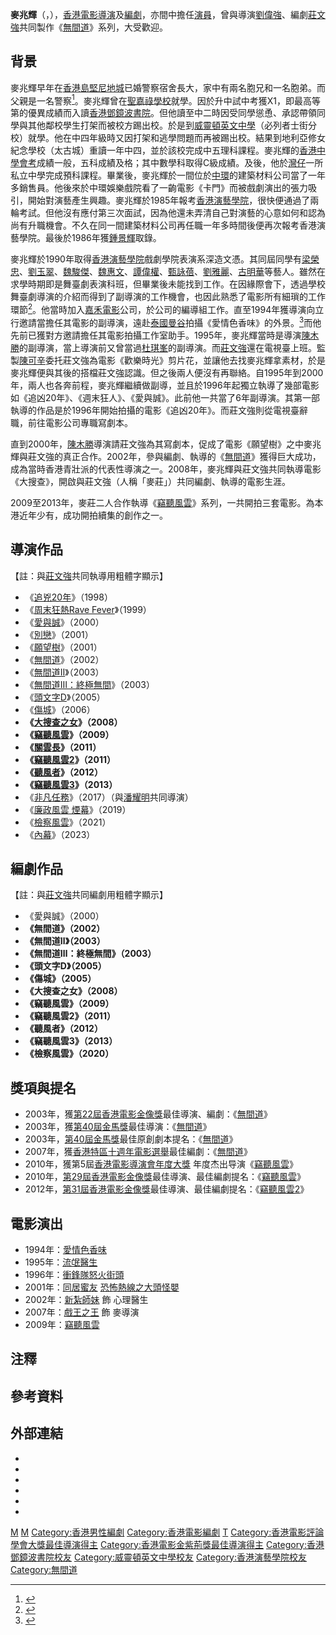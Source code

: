 {{藝人
| 姓名 = 麥兆輝
| 類型 = 導演
| 英文名 = Alan Mak
| 羅馬拼音 = Mak Siu-Fai
| 暱稱 = 
| 語言 = 粵語、英語、國語
| 國籍 = {{CNHK}}
| 教育程度 = [[香港演藝學院|香港演藝學院]]戲劇學院<br>表演系深造文憑<ref name="戲劇藝術">{{Cite web |url=https://www.hkapa.edu/f/page/5951/Dramatic%20Arts%20Vol%2027.pdf |title=香港演藝學院《戲劇藝術》第27期，第75頁 |accessdate=2019-02-04 |archive-date=2020-05-10 |archive-url=https://web.archive.org/web/20200510091602/https://www.hkapa.edu/f/page/5951/Dramatic%20Arts%20Vol%2027.pdf |dead-url=no }}</ref>
| 母校 = 聖嘉祿學校<br>[[香港鄧鏡波書院|香港鄧鏡波書院]]<br>[[威靈頓英文中學|威靈頓英文中學]]<br>地利亞修女紀念學校（太古城）
| 出生日期 = {{Birth date and age|1965|1|1}}
| 出生地點 = {{HKG-1959}}
| 出道日期 = 1991年
| 宗教信仰 =
| 活躍年代 = 1990年代至今
| 職業 = [[導演|導演]]、[[編劇|編劇]]、[[演員|演員]]
| 配偶 = {{marriage|鍾慧得（Vida）|March 28, 2009}}<ref>{{cite news | title=麥兆輝承諾養太太一世 | url=https://life.mingpao.com/general/article?issue=20090329&nodeid=1507544246301 | format= | publisher=明報 | date=2009-03-29| accessdate=2019-02-04 | archive-date=2019-02-04 | archive-url=https://web.archive.org/web/20190204230935/https://life.mingpao.com/general/article?issue=20090329&nodeid=1507544246301 | dead-url=no }}</ref>
| 兒女 = 女兒：麥子翹（Alanna）<br>{{birth_date_and _age|2009|9|7}}<ref>{{cite news | title=麥兆輝喜添7磅女兒 | url=http://the-sun.on.cc/cnt/entertainment/20090911/00470_060.html | format= | publisher=太陽報 | date=2009-09-11| accessdate=2019-02-04 | archive-date=2019-02-14 | archive-url=https://web.archive.org/web/20190214154438/http://the-sun.on.cc/cnt/entertainment/20090911/00470_060.html | dead-url=no }}</ref>
| imdb = 0490487
| awards = 
| 網站 = 
| goldenhorseawards = '''最佳導演'''<br>2003年 《[[無間道|無間道]]》
| hongkongfilmawards = '''最佳導演'''<br>2003年 《[[無間道|無間道]]》<br>'''最佳編劇'''<br>2003年 《[[無間道|無間道]]》<br>2015年 《[[竊聽風雲3|竊聽風雲3]]》
}}

'''麥兆輝'''（{{lang-en|Alan Mak Siu-Fai}}，{{bd|1965年|1月1日|||M麥}}），[[香港|香港]][[電影|電影]][[導演|導演]]及[[編劇|編劇]]，亦間中擔任[[演員|演員]]，曾與導演[[劉偉強|劉偉強]]、編劇[[莊文強|莊文強]]共同製作《[[無間道|無間道]]》系列，大受歡迎。

== 背景 ==
麥兆輝早年在[[香港島|香港島]][[堅尼地城|堅尼地城]]已婚警察宿舍長大，家中有兩名胞兄和一名胞弟。而父親是一名警察<ref>{{cite news | title=【專訪】《廉政風雲》導演麥兆輝：我的世界沒有灰色地帶，對就是對，錯就是錯 | url=http://crawlednews.com/blog/%E3%80%90%E5%B0%88%E8%A8%AA%E3%80%91%E3%80%8A%E5%BB%89%E6%94%BF%E9%A2%A8%E9%9B%B2%E3%80%8B%E5%B0%8E%E6%BC%94%E9%BA%A5%E5%85%86%E8%BC%9D%EF%BC%9A%E6%88%91%E7%9A%84%E4%B8%96%E7%95%8C%E6%B2%92%E6%9C%89/ | format= | publisher=爬新聞 | date=2019-01-31| accessdate=2019-02-04 | archive-date=2019-02-05 | archive-url=https://web.archive.org/web/20190205005658/http://crawlednews.com/blog/%E3%80%90%E5%B0%88%E8%A8%AA%E3%80%91%E3%80%8A%E5%BB%89%E6%94%BF%E9%A2%A8%E9%9B%B2%E3%80%8B%E5%B0%8E%E6%BC%94%E9%BA%A5%E5%85%86%E8%BC%9D%EF%BC%9A%E6%88%91%E7%9A%84%E4%B8%96%E7%95%8C%E6%B2%92%E6%9C%89/ | dead-url=no }}</ref>。{{noteTag|關於麥兆輝成長地與家庭背景的資料出自香港電台第二台廣播節目《守下留情》於2019年2月4日的訪問。}}麥兆輝曾在[[聖嘉祿學校|聖嘉祿學校]]就學。因於升中試中考獲X1，即最高等第的優異成績而入讀[[香港鄧鏡波書院|香港鄧鏡波書院]]。但他讀至中二時因受同學慫恿、承認帶領同學與其他鄰校學生打架而被校方踢出校。於是到[[威靈頓英文中學|威靈頓英文中學]]（必列者士街分校）就學。他在中四年級時又因打架和逃學問題而再被踢出校。結果到地利亞修女紀念學校（太古城）重讀一年中四，並於該校完成中五理科課程。麥兆輝的[[香港中學會考|香港中學會考]]成績一般，五科成績及格；其中數學科取得C級成績。及後，他於[[灣仔|灣仔]]一所私立中學完成預科課程。畢業後，麥兆輝於一間位於[[中環|中環]]的建築材料公司當了一年多銷售員。他後來於中環娛樂戲院看了一齣電影《卡門》而被戲劇演出的張力吸引，開始對演藝產生興趣。麥兆輝於1985年報考[[香港演藝學院|香港演藝學院]]，很快便通過了兩輪考試。但他沒有應付第三次面試，因為他還未弄清自己對演藝的心意如何和認為尚有升職機會。不久在同一間建築材料公司再任職一年多時間後便再次報考香港演藝學院。最後於1986年獲[[鍾景輝|鍾景輝]]取錄。{{noteTag|關於麥兆輝就學與入讀香港演藝學院經過的資料出自香港電台第二台廣播節目《守下留情》於2019年2月5日的訪問。}}

麥兆輝於1990年取得[[香港演藝學院|香港演藝學院]]戲劇學院表演系深造文憑。其同屆同學有[[梁榮忠|梁榮忠]]、[[劉玉翠|劉玉翠]]、[[魏駿傑|魏駿傑]]、[[魏惠文|魏惠文]]、[[譚偉權|譚偉權]]、[[甄詠蓓|甄詠蓓]]、[[劉雅麗|劉雅麗]]、[[古明華|古明華]]等藝人。雖然在求學時期即是舞臺劇表演科班，但畢業後未能找到工作。在因緣際會下，透過學校舞臺劇導演的介紹而得到了副導演的工作機會，也因此熟悉了電影所有細瑣的工作環節<ref>{{cite news | title=麦兆辉&庄文强：头破血流拼到电影圈 | url=http://ent.qq.com/a/20120725/000615.htm | format= | publisher=騰訊 | date=2012-07-25| accessdate=2019-02-04 | archive-date=2015-04-02 | archive-url=https://web.archive.org/web/20150402160158/http://ent.qq.com/a/20120725/000615.htm | dead-url=no }}</ref>。他當時加入[[嘉禾電影|嘉禾電影]]公司，於公司的編導組工作。直至1994年獲導演向立行邀請當擔任其電影的副導演，遠赴[[泰國|泰國]][[曼谷|曼谷]]拍攝《愛情色香味》的外景。<ref>{{cite web |url=https://www.hkapa.edu/f/news/47404/Jan%202017%20Alan%20Mak.pdf |title=告士打道一號的演藝故事 (一) 麥兆輝 導演光影夢 |last= |first= |date=2017 |website= |publisher=香港演藝學院校友會 |access-date=2019-02-04 |quote= |archive-date=2019-02-04 |archive-url=https://web.archive.org/web/20190204231026/https://www.hkapa.edu/f/news/47404/Jan%202017%20Alan%20Mak.pdf |dead-url=no }}</ref>而他先前已獲對方邀請擔任其電影拍攝工作室助手。1995年，麥兆輝當時是導演[[陳木勝|陳木勝]]的副導演，當上導演前又曾當過[[杜琪峯|杜琪峯]]的副導演。而[[莊文強|莊文強]]還在電視臺上班。監製[[陳可辛|陳可辛]]委托莊文強為電影《歡樂時光》剪片花，並讓他去找麥兆輝拿素材，於是麥兆輝便與其後的搭檔莊文強認識。但之後兩人便沒有再聯絡。自1995年到2000年，兩人也各奔前程，麥兆輝繼續做副導，並且於1996年起獨立執導了幾部電影如《追凶20年》、《週末狂人》、《愛與誠》。此前他一共當了6年副導演。其第一部執導的作品是於1996年開始拍攝的電影《追凶20年》。{{noteTag|關於麥兆輝從事幕後工作經過與認識莊文強的資料出自香港電台第二台廣播節目《守下留情》於2019年2月6日的訪問。}}而莊文強則從電視臺辭職，前往電影公司專職寫劇本。

直到2000年，[[陳木勝|陳木勝]]導演請莊文強為其寫劇本，促成了電影《願望樹》之中麥兆輝與莊文強的真正合作。2002年，參與編劇、執導的《[[無間道|無間道]]》獲得巨大成功，成為當時香港青壯派的代表性導演之一。2008年，麥兆輝與莊文強共同執導電影《大搜查》，開啟與莊文強（人稱「麥莊」）共同編劇、執導的電影生涯。

2009至2013年，麥莊二人合作執導《[[竊聽風雲|竊聽風雲]]》系列，一共開拍三套電影。為本港近年少有，成功開拍續集的創作之一。

== 導演作品 ==
【註：與[[莊文強|莊文強]]共同執導用粗體字顯示】
*《[[追兇20年|追兇20年]]》（1998）
*《[[周末狂熱Rave_Fever|周末狂熱Rave Fever]]》（1999） 
*《[[愛與誠_(電影)|愛與誠]]》（2000） 
*《[[別戀|別戀]]》（2001） 
*《[[願望樹|願望樹]]》（2001） 
*《[[無間道|無間道]]》（2002）
*《[[無間道Ⅱ|無間道Ⅱ]]》（2003） 
*《[[無間道Ⅲ：終極無間|無間道Ⅲ：終極無間]]》（2003）
*《[[頭文字D_(電影)|頭文字D]]》（2005）
*《[[傷城|傷城]]》（2006）
*'''《[[大搜查之女|大搜查之女]]》（2008）'''
*'''《[[竊聽風雲|竊聽風雲]]》（2009）'''
*'''《[[關雲長|關雲長]]》（2011）'''
*'''《[[竊聽風雲2|竊聽風雲2]]》（2011）'''
*'''《[[聽風者|聽風者]]》（2012）'''
*'''《[[竊聽風雲3|竊聽風雲3]]》（2013）'''
*《[[非凡任務|非凡任務]]》（2017）（與[[潘耀明|潘耀明]]共同導演）
*《[[廉政風雲_煙幕|廉政風雲 煙幕]]》（2019）
*《[[檢察風雲|檢察風雲]]》（2021）
*《[[內幕_(電影)|內幕]]》（2023）

== 編劇作品 ==
【註：與[[莊文強|莊文強]]共同編劇用粗體字顯示】
*《愛與誠》（2000）
*'''《無間道》（2002）'''
*'''《無間道Ⅱ》（2003）'''
*'''《無間道Ⅲ：終極無間》（2003）'''
*'''《頭文字D》（2005）'''
*'''《傷城》（2005）'''
*'''《大搜查之女》（2008）'''
*'''《竊聽風雲》（2009）'''
*'''《竊聽風雲2》（2011）'''
*'''《聽風者》（2012）'''
*'''《竊聽風雲3》（2013）'''
*'''《檢察風雲》（2020）'''

== 獎項與提名 ==
*2003年，獲[[第22屆香港電影金像獎|第22屆香港電影金像獎]]最佳導演、編劇：《[[無間道|無間道]]》
*2003年，獲[[第40屆金馬獎|第40屆金馬獎]]最佳導演：《[[無間道|無間道]]》
*2003年，[[第40屆金馬獎|第40屆金馬獎]]最佳原創劇本提名：《[[無間道|無間道]]》
*2007年，獲[[香港特區十週年電影選舉|香港特區十週年電影選舉]]最佳編劇：《[[無間道|無間道]]》
*2010年，獲第5屆[[香港電影導演會年度大獎|香港電影導演會年度大獎]] 年度杰出导演《[[竊聽風雲|竊聽風雲]]》
*2010年，[[第29屆香港電影金像獎|第29屆香港電影金像獎]]最佳導演、最佳編劇提名：《[[竊聽風雲|竊聽風雲]]》
*2012年，[[第31屆香港電影金像獎|第31屆香港電影金像獎]]最佳導演、最佳編劇提名：《[[竊聽風雲2|竊聽風雲2]]》

==電影演出==
* 1994年：[[愛情色香味|愛情色香味]]
* 1995年：[[流氓醫生|流氓醫生]]
* 1996年：[[衝鋒隊怒火街頭|衝鋒隊怒火街頭]]
* 2001年：[[同居蜜友|同居蜜友]] [[恐怖熱線之大頭怪嬰|恐怖熱線之大頭怪嬰]]
* 2002年：[[新紮師妹|新紮師妹]] 飾 心理醫生
* 2007年：[[戲王之王_(2007年電影)|戲王之王]] 飾 麥導演
* 2009年：[[竊聽風雲|竊聽風雲]]

==注釋==
{{noteFoot}}

==參考資料==
<references/>

==外部連結==
*{{Sinaweibo|1731134194}}
* {{imdb name|0538320}}{{en}}
* {{Amg name|303680}}
* {{hkmdb name|10737}}
* {{douban people}}
* {{Mtime people|892924}}

{{麥兆輝}}
{{香港電影金像獎最佳導演|第22屆}}
{{香港電影評論學會大獎最佳導演|第16屆}}
{{香港電影金像獎最佳編劇|第22·34屆}}
{{金馬獎最佳導演|第40屆}}
{{香港電影金紫荊獎最佳導演|第8屆}}
{{金莲花奖最佳导演}}
{{五十大華語導演}}

{{Authority control}}
[[Category:金馬獎最佳導演獲得者|M]]
[[Category:香港電影導演|M]]
[[Category:香港男性編劇|Category:香港男性編劇]]
[[Category:香港電影編劇|Category:香港電影編劇]]
[[Category:麥姓|T]]
[[Category:香港電影評論學會大獎最佳導演得主|Category:香港電影評論學會大獎最佳導演得主]]
[[Category:香港電影金紫荊獎最佳導演得主|Category:香港電影金紫荊獎最佳導演得主]]
[[Category:香港鄧鏡波書院校友|Category:香港鄧鏡波書院校友]]
[[Category:威靈頓英文中學校友|Category:威靈頓英文中學校友]]
[[Category:香港演藝學院校友|Category:香港演藝學院校友]]
[[Category:無間道|Category:無間道]]